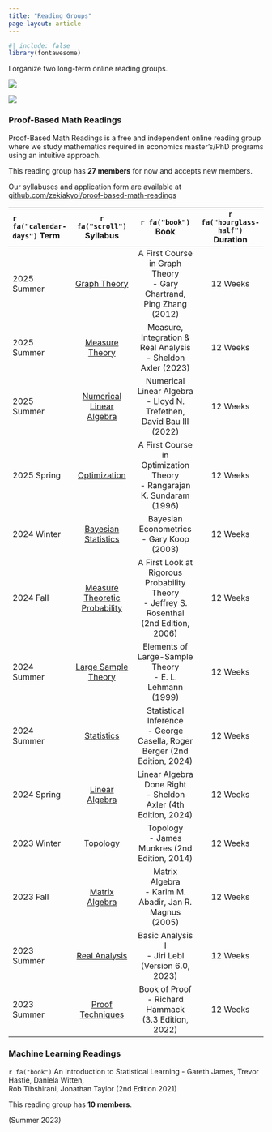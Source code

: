 ```yaml
---
title: "Reading Groups"
page-layout: article
---
```


```r
#| include: false
library(fontawesome)
```

I organize two long-term online reading groups.

::: {layout-ncol=2}
![](logos_png/proofbasedmathreadings_logo.png)

![](logos_png/mlreadings_logo.png)
:::

### **Proof-Based Math Readings**

Proof-Based Math Readings is a free and independent online reading group where we study mathematics required in economics master's/PhD programs using an intuitive approach.

This reading group has **27 members** for now and accepts new members.

Our syllabuses and application form are available at [github.com/zekiakyol/proof-based-math-readings](https://github.com/zekiakyol/proof-based-math-readings){target="_blank"}

`r fa("calendar-days")` Term | `r fa("scroll")` Syllabus | `r fa("book")` Book | `r fa("hourglass-half")` Duration 
:-- | :--: | :--: | :--:
2025 Summer | [Graph Theory](https://github.com/zekiakyol/proof-based-math-readings/blob/main/PBMR_GraphTheory_Syllabus.pdf){target="_blank"} | A First Course in Graph Theory <br> - Gary Chartrand, Ping Zhang (2012)| 12 Weeks
2025 Summer | [Measure Theory](https://github.com/zekiakyol/proof-based-math-readings/blob/main/PBMR_MeasureTheory_Syllabus.pdf){target="_blank"} | Measure, Integration & Real Analysis <br> - Sheldon Axler (2023) | 12 Weeks
2025 Summer | [Numerical <br> Linear Algebra](https://github.com/zekiakyol/proof-based-math-readings/blob/main/PBMR_NumericalLinearAlgebra_Syllabus.pdf){target="_blank"} | Numerical Linear Algebra <br> - Lloyd N. Trefethen, David Bau III (2022)| 12 Weeks
2025 Spring | [Optimization](https://github.com/zekiakyol/proof-based-math-readings/blob/main/PBMR_Optimization_Syllabus.pdf){target="_blank"} | A First Course in Optimization Theory <br> - Rangarajan K. Sundaram (1996) | 12 Weeks
2024 Winter | [Bayesian <br> Statistics](https://github.com/zekiakyol/proof-based-math-readings/blob/main/PBMR_BayesianStatistics_Syllabus.pdf){target="_blank"} | Bayesian Econometrics <br> - Gary Koop (2003) | 12 Weeks
2024 Fall   | [Measure <br> Theoretic <br> Probability](https://github.com/zekiakyol/proof-based-math-readings/blob/main/PBMR_MeasureTheoreticProbability_Syllabus.pdf){target="_blank"} | A First Look at Rigorous Probability Theory <br> - Jeffrey S. Rosenthal (2nd Edition, 2006) | 12 Weeks
2024 Summer | [Large Sample <br> Theory](https://github.com/zekiakyol/proof-based-math-readings/blob/main/PBMR_LargeSampleTheory_Syllabus.pdf){target="_blank"} | Elements of Large-Sample Theory <br> - E. L. Lehmann (1999) | 12 Weeks
2024 Summer | [Statistics](https://github.com/zekiakyol/proof-based-math-readings/blob/main/PBMR_Statistics_Syllabus.pdf){target="_blank"} | Statistical Inference <br> - George Casella, Roger Berger (2nd Edition, 2024) | 12 Weeks
2024 Spring | [Linear Algebra](https://github.com/zekiakyol/proof-based-math-readings/blob/main/PBMR_LinearAlgebra_Syllabus.pdf){target="_blank"} | Linear Algebra Done Right <br> - Sheldon Axler (4th Edition, 2024) | 12 Weeks
2023 Winter | [Topology](https://github.com/zekiakyol/proof-based-math-readings/blob/main/PBMR_Topology_Syllabus.pdf){target="_blank"} | Topology <br> - James Munkres (2nd Edition, 2014) | 12 Weeks
2023 Fall   | [Matrix Algebra](https://github.com/zekiakyol/proof-based-math-readings/blob/main/PBMR_MatrixAlgebra_Syllabus.pdf){target="_blank"} | Matrix Algebra <br> - Karim M. Abadir, Jan R. Magnus (2005) | 12 Weeks
2023 Summer | [Real Analysis](https://github.com/zekiakyol/proof-based-math-readings/blob/main/PBMR_RealAnalysis_Syllabus.pdf){target="_blank"} | Basic Analysis I <br> - Jiri Lebl (Version 6.0, 2023) | 12 Weeks
2023 Summer | [Proof Techniques](https://github.com/zekiakyol/proof-based-math-readings/blob/main/PBMR_ProofTechniques_Syllabus.pdf){target="_blank"} | Book of Proof <br> - Richard Hammack (3.3 Edition, 2022) | 12 Weeks

### **Machine Learning Readings**

::: {.d-flex .justify-content-between}
::: {}
`r fa("book")` An Introduction to Statistical Learning - Gareth James, Trevor Hastie, Daniela Witten, <br>
Rob Tibshirani, Jonathan Taylor (2nd Edition 2021)

This reading group has **10 members**.

:::
::: {.text-end}
(Summer 2023) <br> 
:::
:::
